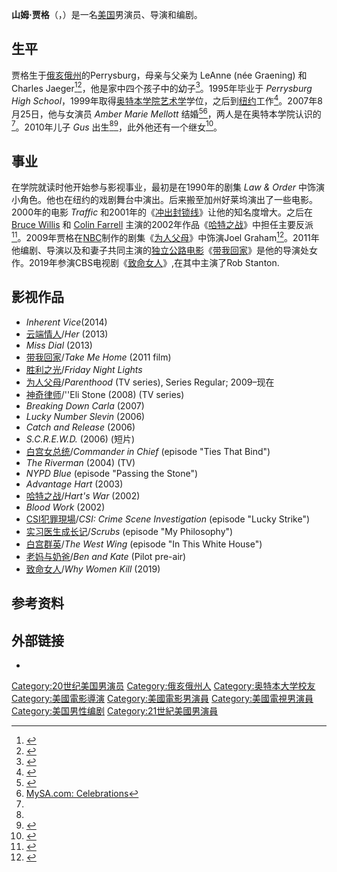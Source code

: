 {{Infobox person
| name        = Sam Jaeger
| image       = Sam Jaeger Paleyfest 2013.jpg
| caption     = 2013年
| birth_name  = Samuel Heath Jaeger
| birth_date  = {{birth date and age|1977|01|29}}
| birth_place = 美国[[俄亥俄州|俄亥俄州]]Perrysburg
| occupation  = [[电影|电影]]与[[电视|电视]][[演员|演员]]
| spouse      = [[Amber_Jaeger|Amber Jaeger]]
}}

'''山姆·贾格'''（{{lang-en|Samuel Heath "Sam" Jaeger}}，{{bd|1977年|1月29日||}}）是一名[[美国|美国]]男演员、导演和编剧。

==生平==
贾格生于[[俄亥俄州|俄亥俄州]]的Perrysburg，母亲与父亲为 LeAnne (née Graening) 和 Charles Jaeger<ref name="Toledo Blade">{{cite web|last=Thompson|first=Matt|title=TV actor Sam Jaeger, a Perrysburg native, returns to hometown|url=http://www.toledoblade.com/TV-Radio/2013/05/20/TV-actor-Sam-Jaeger-a-Perrysburg-native-returns-to-hometown.html|work=[[Toledo_Blade|Toledo Blade]]|accessdate=November 29, 2013|date=May 20, 2013|archive-date=2013-12-07|archive-url=https://web.archive.org/web/20131207105104/http://www.toledoblade.com/TV-Radio/2013/05/20/TV-actor-Sam-Jaeger-a-Perrysburg-native-returns-to-hometown.html|dead-url=no}}</ref><ref>{{Cite web |url=http://www.legacy.com/obituaries/toledoblade/obituary.aspx?page=lifestory&pid=167355040 |title=存档副本 |accessdate=2014-02-24 |archive-date=2014-02-01 |archive-url=https://web.archive.org/web/20140201163029/http://www.legacy.com/obituaries/toledoblade/obituary.aspx?page=lifestory&pid=167355040 |dead-url=no }}</ref>，他是家中四个孩子中的幼子<ref>{{cite web|last=Milly|first=Jenna Milly|title=Q&A: Parenthood Actor is a Triple Threat in Take Me Home|url=http://www.scriptmag.com/features/qa-%E2%80%9Cparenthood%E2%80%9D-actor-in-take-me-home|work=Script Mag|accessdate=November 13, 2013|date=August 1, 2011|deadurl=yes|archiveurl=https://web.archive.org/web/20131203014953/http://www.scriptmag.com/features/qa-%E2%80%9Cparenthood%E2%80%9D-actor-in-take-me-home|archivedate=2013年12月3日}}</ref>。1995年毕业于 ''Perrysburg High School''，1999年取得[[奥特本大学|奥特本学院]][[艺术学|艺术学]]学位，之后到[[纽约|纽约]]工作<ref name="c mag">{{cite web|title=Sam Jaeger - Sam I Am|url=http://www.columbusmag.com/section-coverstory-article.php?id=620|work=C Magazine|accessdate=November 29, 2013|archive-date=2013-12-03|archive-url=https://web.archive.org/web/20131203014114/http://www.columbusmag.com/section-coverstory-article.php?id=620|dead-url=no}}</ref>。2007年8月25日，他与女演员 ''Amber Marie Mellott'' 结婚<ref>{{Cite web |url=http://www.imdb.com/name/nm1048247/ |title=存档副本 |accessdate=2014-02-24 |archive-date=2015-01-20 |archive-url=https://web.archive.org/web/20150120074905/http://www.imdb.com/name/nm1048247/ |dead-url=no }}</ref><ref>[http://www2.mysanantonio.com/salife/celebrations/index.cfm?action=view&id=5945&type=wedding&print=0 MySA.com: Celebrations<!-- Bot generated title -->]{{dead link|date=2017年12月 |bot=InternetArchiveBot |fix-attempted=yes }}</ref>，两人是在奥特本学院认识的<ref name="c mag"/>。2010年儿子 ''Gus'' 出生<ref name="Toledo Blade"/><ref>{{cite web|last=Schafer|first=Jenny|title=Sam Jaeger & Wife Expecting Baby No. 1|url=http://www.celebritybabyscoop.com/2010/02/25/sam-jaeger-wife-expecting-baby-no-1|work=Celebrity Baby Scoop|accessdate=November 29, 2013|date=February 25, 2010|archive-url=https://web.archive.org/web/20180907032558/https://celebritybabyscoop.com/2010/02/25/sam-jaeger-wife-expecting-baby-no-1/|archive-date=2018-09-07|dead-url=yes}}</ref>，此外他还有一个继女<ref>{{cite web|last=Adamick|first=Mike|title=Q&A: Sam Jaeger from "Parenthood"|url=http://blog.sfgate.com/parenting/2010/05/17/qa-sam-jaeger-from-parenthood/|work=[[San_Francisco_Chronicle|San Francisco Chronicle]]|accessdate=November 29, 2013|date=May 17, 2010|archive-date=2013-12-03|archive-url=https://web.archive.org/web/20131203020113/http://blog.sfgate.com/parenting/2010/05/17/qa-sam-jaeger-from-parenthood/|dead-url=no}}</ref>。

== 事业 ==
在学院就读时他开始参与影视事业，最初是在1990年的剧集 ''Law & Order'' 中饰演小角色。他也在纽约的戏剧舞台中演出。后来搬至加州好莱坞演出了一些电影。2000年的电影 ''Traffic'' 和2001年的《[[冲出封锁线|冲出封锁线]]》让他的知名度增大。之后在 [[Bruce_Willis|Bruce Willis]] 和 [[Colin_Farrell|Colin Farrell]] 主演的2002年作品《[[哈特之战|哈特之战]]》中担任主要反派<ref>{{Cite web |url=http://www.imdb.com/name/nm0415382/ |title=存档副本 |accessdate=2014-02-24 |archive-date=2013-12-10 |archive-url=https://web.archive.org/web/20131210063432/http://www.imdb.com/name/nm0415382/ |dead-url=no }}</ref>。2009年贾格在[[NBC|NBC]]制作的剧集《[[为人父母|为人父母]]》中饰演Joel Graham<ref>{{cite web|title=More stars join NBC's 'Parenthood'|url=http://www.hitfix.com/articles/more-stars-join-nbc-s-parenthood|work=[[HitFix|HitFix]]|accessdate=November 29, 2009|date=April 20, 2009|archive-date=2013-11-02|archive-url=https://web.archive.org/web/20131102135510/http://www.hitfix.com/articles/more-stars-join-nbc-s-parenthood|dead-url=no}}</ref>。2011年他编剧、导演以及和妻子共同主演的[[独立电影|独立]][[公路电影|公路电影]]《[[带我回家|带我回家]]》是他的导演处女作。2019年参演CBS电视剧《[[致命女人|致命女人]]》,在其中主演了Rob Stanton.

==影视作品==
*''Inherent Vice''(2014)
* [[云端情人|云端情人]]/''Her'' (2013)
*''Miss Dial'' (2013)
*[[带我回家|带我回家]]/''Take Me Home'' (2011 film)
*[[胜利之光|胜利之光]]/''Friday Night Lights''
*[[为人父母|为人父母]]/''Parenthood'' (TV series), Series Regular; 2009–现在
*[[神奇律师|神奇律师]]/''Eli Stone (2008) (TV series)
*''Breaking Down Carla'' (2007)
*''Lucky Number Slevin'' (2006)
*''Catch and Release'' (2006)
*''S.C.R.E.W.D.'' (2006) (短片)
*[[白宫女总统|白宫女总统]]/''Commander in Chief'' (episode "Ties That Bind")
*''The Riverman'' (2004) (TV)
*''NYPD Blue'' (episode "Passing the Stone")
*''Advantage Hart'' (2003)
*[[哈特之战|哈特之战]]/''Hart's War'' (2002)
*''Blood Work'' (2002)
*[[CSI犯罪現場|CSI犯罪現場]]/''CSI: Crime Scene Investigation'' (episode "Lucky Strike")
*[[实习医生成长记|实习医生成长记]]/''Scrubs'' (episode "My Philosophy")
*[[白宫群英|白宫群英]]/''The West Wing'' (episode "In This White House")
*[[老妈与奶爸|老妈与奶爸]]/''Ben and Kate''  (Pilot pre-air)
*[[致命女人|致命女人]]/''Why Women Kill'' (2019)

==参考资料==
{{reflist}}

==外部链接==
{{Commons category|Sam Jaeger}}
*{{IMDb name | id=0415382 | name=Sam Jaeger}}

{{Authority control}}

{{DEFAULTSORT:Jaeger, Sam}}
[[Category:20世纪美国男演员|Category:20世纪美国男演员]]
[[Category:俄亥俄州人|Category:俄亥俄州人]]
[[Category:奥特本大学校友|Category:奥特本大学校友]]
[[Category:美國電影導演|Category:美國電影導演]]
[[Category:美國電影男演員|Category:美國電影男演員]]
[[Category:美國電視男演員|Category:美國電視男演員]]
[[Category:美国男性编剧|Category:美国男性编剧]]
[[Category:21世紀美國男演員|Category:21世紀美國男演員]]